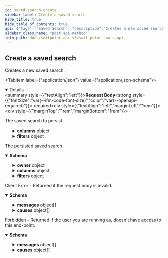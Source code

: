 ```yaml
---
id: saved-search-create
sidebar_label: Create a saved search
hide_title: true
hide_table_of_contents: true
api: {"tags":["Saved Search"],"description":"Creates a new saved search.\n","operationId":"savedSearchCreate","requestBody":{"description":"The saved search to persist.","content":{"application/json":{"schema":{"allOf":[{"type":"object","properties":{"name":{"description":"The name of the saved search.\n","type":"string","example":"Disabled accounts"},"description":{"description":"The description of the saved search.\n","type":"string","example":"Disabled accounts"}}},{"type":"object","properties":{"public":{"description":"Indicates if the saved search is public.\n","type":"boolean","default":false},"created":{"description":"The date the saved search was initially created.\n","type":"string","nullable":true,"format":"date-time","example":"2018-06-25T20:22:28.104Z"},"modified":{"description":"The last date the saved search was modified.\n","type":"string","nullable":true,"format":"date-time","example":"2018-06-25T20:22:28.104Z"},"indices":{"description":"The names of the Elasticsearch indices in which to search.\n","type":"array","items":{"description":"Enum representing the currently supported indices.\nAdditional values may be added in the future without notice.","type":"string","enum":["accessprofiles","accountactivities","entitlements","events","identities","roles"],"example":"identities"},"example":["identities"]},"columns":{"description":"The columns to be returned (specifies the order in which they will be presented) for each document type.\n\nThe currently supported document types are: _accessprofile_, _accountactivity_, _account_, _aggregation_, _entitlement_, _event_, _identity_, and _role_.\n","type":"object","additionalProperties":{"type":"array","items":{"type":"object","properties":{"field":{"description":"The name of the field.\n","type":"string"},"header":{"description":"The value of the header.\n","type":"string"}},"required":["field"]}},"example":{"identity":[{"field":"displayName","header":"Display Name"},{"field":"email","header":"Work Email"},{"field":"attributes.cloudLifecycleState","header":"Lifecycle State"}]}},"query":{"description":"The search query using Elasticsearch [Query String Query](https://www.elastic.co/guide/en/elasticsearch/reference/5.2/query-dsl-query-string-query.html#query-string) syntax from the Query DSL.\n","type":"string","example":"@accounts(disabled:true)"},"fields":{"description":"The fields to be searched against in a multi-field query.\n","type":"array","items":{"type":"string"},"example":["disabled"]},"sort":{"description":"The fields to be used to sort the search results.\n","type":"array","items":{"type":"string"},"example":["displayName"]},"filters":{"nullable":true,"allOf":[{"type":"object","description":"The filters to be applied for each filtered field name.","example":{"attributes.cloudAuthoritativeSource":{"type":"EXISTS","exclude":true},"accessCount":{"type":"RANGE","range":{"lower":{"value":"3"}}},"created":{"type":"RANGE","range":{"lower":{"value":"2019-12-01","inclusive":true},"upper":{"value":"2020-01-01"}}},"source.name":{"type":"TERMS","terms":["HR Employees","Corporate Active Directory"],"exclude":true},"protected":{"type":"TERMS","terms":["true"]}}},{"type":"object","properties":{"type":{"description":"Enum representing the currently supported filter types.\nAdditional values may be added in the future without notice.","type":"string","enum":["EXISTS","RANGE","TERMS"],"example":"RANGE"},"range":{"type":"object","description":"The range of values to be filtered.","properties":{"lower":{"description":"The lower bound of the range.","type":"object","required":["value"],"properties":{"value":{"description":"The value of the range's endpoint.","type":"string"},"inclusive":{"description":"Indicates if the endpoint is included in the range.","type":"boolean","default":false}}},"upper":{"description":"The upper bound of the range.","type":"object","required":["value"],"properties":{"value":{"description":"The value of the range's endpoint.","type":"string"},"inclusive":{"description":"Indicates if the endpoint is included in the range.","type":"boolean","default":false}}}}},"terms":{"description":"The terms to be filtered.","type":"array","items":{"type":"string"}},"exclude":{"description":"Indicates if the filter excludes results.","type":"boolean","default":false}}}]}},"required":["indices","query"]}]}}},"required":true},"responses":{"201":{"description":"The persisted saved search.","content":{"application/json":{"schema":{"type":"object","allOf":[{"type":"object","properties":{"id":{"description":"The saved search ID.\n","type":"string","example":"0de46054-fe90-434a-b84e-c6b3359d0c64"},"owner":{"description":"The owner of the saved search.\n","type":"object","properties":{"type":{"type":"string","enum":["ACCOUNT_CORRELATION_CONFIG","ACCESS_PROFILE","ACCESS_REQUEST_APPROVAL","ACCOUNT","APPLICATION","CAMPAIGN","CAMPAIGN_FILTER","CERTIFICATION","CLUSTER","CONNECTOR_SCHEMA","ENTITLEMENT","GOVERNANCE_GROUP","IDENTITY","IDENTITY_PROFILE","IDENTITY_REQUEST","LIFECYCLE_STATE","PASSWORD_POLICY","ROLE","RULE","SOD_POLICY","SOURCE","TAG_CATEGORY","TASK_RESULT","REPORT_RESULT","SOD_VIOLATION","ACCOUNT_ACTIVITY"],"description":"An enumeration of the types of DTOs supported within the IdentityNow infrastructure.","example":"IDENTITY"},"id":{"type":"string","example":"2c91808568c529c60168cca6f90c1313"}},"required":["type","id"]}}},{"type":"object","properties":{"name":{"description":"The name of the saved search.\n","type":"string","example":"Disabled accounts"},"description":{"description":"The description of the saved search.\n","type":"string","example":"Disabled accounts"}}},{"type":"object","properties":{"public":{"description":"Indicates if the saved search is public.\n","type":"boolean","default":false},"created":{"description":"The date the saved search was initially created.\n","type":"string","nullable":true,"format":"date-time","example":"2018-06-25T20:22:28.104Z"},"modified":{"description":"The last date the saved search was modified.\n","type":"string","nullable":true,"format":"date-time","example":"2018-06-25T20:22:28.104Z"},"indices":{"description":"The names of the Elasticsearch indices in which to search.\n","type":"array","items":{"description":"Enum representing the currently supported indices.\nAdditional values may be added in the future without notice.","type":"string","enum":["accessprofiles","accountactivities","entitlements","events","identities","roles"],"example":"identities"},"example":["identities"]},"columns":{"description":"The columns to be returned (specifies the order in which they will be presented) for each document type.\n\nThe currently supported document types are: _accessprofile_, _accountactivity_, _account_, _aggregation_, _entitlement_, _event_, _identity_, and _role_.\n","type":"object","additionalProperties":{"type":"array","items":{"type":"object","properties":{"field":{"description":"The name of the field.\n","type":"string"},"header":{"description":"The value of the header.\n","type":"string"}},"required":["field"]}},"example":{"identity":[{"field":"displayName","header":"Display Name"},{"field":"email","header":"Work Email"},{"field":"attributes.cloudLifecycleState","header":"Lifecycle State"}]}},"query":{"description":"The search query using Elasticsearch [Query String Query](https://www.elastic.co/guide/en/elasticsearch/reference/5.2/query-dsl-query-string-query.html#query-string) syntax from the Query DSL.\n","type":"string","example":"@accounts(disabled:true)"},"fields":{"description":"The fields to be searched against in a multi-field query.\n","type":"array","items":{"type":"string"},"example":["disabled"]},"sort":{"description":"The fields to be used to sort the search results.\n","type":"array","items":{"type":"string"},"example":["displayName"]},"filters":{"nullable":true,"allOf":[{"type":"object","description":"The filters to be applied for each filtered field name.","example":{"attributes.cloudAuthoritativeSource":{"type":"EXISTS","exclude":true},"accessCount":{"type":"RANGE","range":{"lower":{"value":"3"}}},"created":{"type":"RANGE","range":{"lower":{"value":"2019-12-01","inclusive":true},"upper":{"value":"2020-01-01"}}},"source.name":{"type":"TERMS","terms":["HR Employees","Corporate Active Directory"],"exclude":true},"protected":{"type":"TERMS","terms":["true"]}}},{"type":"object","properties":{"type":{"description":"Enum representing the currently supported filter types.\nAdditional values may be added in the future without notice.","type":"string","enum":["EXISTS","RANGE","TERMS"],"example":"RANGE"},"range":{"type":"object","description":"The range of values to be filtered.","properties":{"lower":{"description":"The lower bound of the range.","type":"object","required":["value"],"properties":{"value":{"description":"The value of the range's endpoint.","type":"string"},"inclusive":{"description":"Indicates if the endpoint is included in the range.","type":"boolean","default":false}}},"upper":{"description":"The upper bound of the range.","type":"object","required":["value"],"properties":{"value":{"description":"The value of the range's endpoint.","type":"string"},"inclusive":{"description":"Indicates if the endpoint is included in the range.","type":"boolean","default":false}}}}},"terms":{"description":"The terms to be filtered.","type":"array","items":{"type":"string"}},"exclude":{"description":"Indicates if the filter excludes results.","type":"boolean","default":false}}}]}},"required":["indices","query"]}]}}}},"400":{"description":"Client Error - Returned if the request body is invalid.","content":{"application/json":{"schema":{"type":"object","properties":{"detailCode":{"type":"string","description":"Fine-grained error code providing more detail of the error.","example":"400.1 Bad Request Content"},"trackingId":{"type":"string","description":"Unique tracking id for the error.","example":"e7eab60924f64aa284175b9fa3309599"},"messages":{"type":"array","description":"Generic localized reason for error","items":{"type":"object","properties":{"locale":{"type":"string","description":"The locale for the message text, a BCP 47 language tag.","example":"en-US"},"localeOrigin":{"type":"string","enum":["DEFAULT","REQUEST"],"description":"An indicator of how the locale was selected. *DEFAULT* means the locale is the system default. *REQUEST* means the locale was selected from the request context (i.e., best match based on the *Accept-Language* header). Additional values may be added in the future without notice.","example":"DEFAULT"},"text":{"type":"string","description":"Actual text of the error message in the indicated locale.","example":"The request was syntactically correct but its content is semantically invalid."}}}},"causes":{"type":"array","description":"Plain-text descriptive reasons to provide additional detail to the text provided in the messages field","items":{"type":"object","properties":{"locale":{"type":"string","description":"The locale for the message text, a BCP 47 language tag.","example":"en-US"},"localeOrigin":{"type":"string","enum":["DEFAULT","REQUEST"],"description":"An indicator of how the locale was selected. *DEFAULT* means the locale is the system default. *REQUEST* means the locale was selected from the request context (i.e., best match based on the *Accept-Language* header). Additional values may be added in the future without notice.","example":"DEFAULT"},"text":{"type":"string","description":"Actual text of the error message in the indicated locale.","example":"The request was syntactically correct but its content is semantically invalid."}}}}}}}}},"403":{"description":"Forbidden - Returned if the user you are running as, doesn't have access to this end-point.","content":{"application/json":{"schema":{"type":"object","properties":{"detailCode":{"type":"string","description":"Fine-grained error code providing more detail of the error.","example":"400.1 Bad Request Content"},"trackingId":{"type":"string","description":"Unique tracking id for the error.","example":"e7eab60924f64aa284175b9fa3309599"},"messages":{"type":"array","description":"Generic localized reason for error","items":{"type":"object","properties":{"locale":{"type":"string","description":"The locale for the message text, a BCP 47 language tag.","example":"en-US"},"localeOrigin":{"type":"string","enum":["DEFAULT","REQUEST"],"description":"An indicator of how the locale was selected. *DEFAULT* means the locale is the system default. *REQUEST* means the locale was selected from the request context (i.e., best match based on the *Accept-Language* header). Additional values may be added in the future without notice.","example":"DEFAULT"},"text":{"type":"string","description":"Actual text of the error message in the indicated locale.","example":"The request was syntactically correct but its content is semantically invalid."}}}},"causes":{"type":"array","description":"Plain-text descriptive reasons to provide additional detail to the text provided in the messages field","items":{"type":"object","properties":{"locale":{"type":"string","description":"The locale for the message text, a BCP 47 language tag.","example":"en-US"},"localeOrigin":{"type":"string","enum":["DEFAULT","REQUEST"],"description":"An indicator of how the locale was selected. *DEFAULT* means the locale is the system default. *REQUEST* means the locale was selected from the request context (i.e., best match based on the *Accept-Language* header). Additional values may be added in the future without notice.","example":"DEFAULT"},"text":{"type":"string","description":"Actual text of the error message in the indicated locale.","example":"The request was syntactically correct but its content is semantically invalid."}}}}}},"examples":{"403":{"summary":"An example of a 403 response object","value":{"detailCode":"403 Forbidden","trackingId":"b21b1f7ce4da4d639f2c62a57171b427","messages":[{"locale":"en-US","localeOrigin":"DEFAULT","text":"The server understood the request but refuses to authorize it."}]}}}}}}},"method":"post","path":"/saved-searches","servers":[{"url":"https://{tenant}.api.identitynow.com/v3","description":"This is the production API server.","variables":{"tenant":{"default":"sailpoint","description":"This is the name of your tenant, typically your company's name."}}}],"security":[{"oauth2":[]}],"securitySchemes":{"oauth2":{"type":"oauth2","description":"OAuth2 Bearer token (JWT). See [IdentityNow REST API Authentication](https://developer.sailpoint.com/docs/authentication.html) for more information.\n- Directions for generating a [personal access token](https://developer.sailpoint.com/docs/authentication.html#personal-access-tokens)\n- Directions using [client credentials flow](https://developer.sailpoint.com/docs/authentication.html#client-credentials-grant-flow)\n- Directions for using [authorization code flow](https://developer.sailpoint.com/docs/authentication.html#authorization-code-grant-flow)\n\nWhich authentication method should I choose?  See our [guide](https://developer.sailpoint.com/docs/authentication.html#which-oauth-2-0-grant-flow-should-i-use)\n\nLearn more about how to find your `tokenUrl` and `authorizationUrl` [in our docs](https://developer.sailpoint.com/docs/authentication.html#finding-your-tenant-s-oauth-details)\n","flows":{"clientCredentials":{"tokenUrl":"https://tenant.api.identitynow.com/oauth/token","scopes":{"sp:scopes:default":"default scope","sp:scopes:all":"access to all scopes"}},"authorizationCode":{"authorizationUrl":"https://tenant.identitynow.com/oauth/authorize","tokenUrl":"https://tenant.api.identitynow.com/oauth/token","scopes":{"sp:scopes:default":"default scope","sp:scopes:all":"access to all scopes"}}}}},"jsonRequestBodyExample":{"name":"Disabled accounts","description":"Disabled accounts","public":false,"created":"2018-06-25T20:22:28.104Z","modified":"2018-06-25T20:22:28.104Z","indices":["identities"],"columns":{"identity":[{"field":"displayName","header":"Display Name"},{"field":"email","header":"Work Email"},{"field":"attributes.cloudLifecycleState","header":"Lifecycle State"}]},"query":"@accounts(disabled:true)","fields":["disabled"],"sort":["displayName"],"filters":{"attributes.cloudAuthoritativeSource":{"type":"EXISTS","exclude":true},"accessCount":{"type":"RANGE","range":{"lower":{"value":"3"}}},"created":{"type":"RANGE","range":{"lower":{"value":"2019-12-01","inclusive":true},"upper":{"value":"2020-01-01"}}},"source.name":{"type":"TERMS","terms":["HR Employees","Corporate Active Directory"],"exclude":true},"protected":{"type":"TERMS","terms":["true"]}}},"info":{"contact":{"email":"developers@sailpoint.com","name":"Developer Relations","url":"https://developer.sailpoint.com/discuss"},"description":"These are the public APIs for SailPoint's SaaS services. We encourage you to join the SailPoint Developer Community forum at https://developer.sailpoint.com/discuss to connect with other developers using our APIs.","title":"SailPoint - SaaS API","version":"3.0.0"},"postman":{"name":"Create a saved search","description":{"content":"Creates a new saved search.\n","type":"text/plain"},"url":{"path":["saved-searches"],"host":["{{baseUrl}}"],"query":[],"variable":[]},"header":[{"key":"Content-Type","value":"application/json"},{"key":"Accept","value":"application/json"}],"method":"POST","body":{"mode":"raw","raw":"\"\"","options":{"raw":{"language":"json"}}}}}
sidebar_class_name: "post api-method"
info_path: docs/sailpoint-api-v3/sail-point-saa-s-api
---
```



## Create a saved search



Creates a new saved search.


<MimeTabs><TabItem label={"application/json"} value={"application/json-schema"}><details style={{}} data-collapsed={false} open={true}><summary style={{"textAlign":"left"}}><strong>Request Body</strong><strong style={{"fontSize":"var(--ifm-code-font-size)","color":"var(--openapi-required)"}}> required</strong></summary><div style={{"textAlign":"left","marginLeft":"1rem"}}><div style={{"marginTop":"1rem","marginBottom":"1rem"}}>

The saved search to persist.

</div></div><ul style={{"marginLeft":"1rem"}}><SchemaItem collapsible={false} name={"name"} required={false} schemaDescription={"The name of the saved search.\n"} schemaName={"string"} qualifierMessage={undefined} defaultValue={undefined}></SchemaItem><SchemaItem collapsible={false} name={"description"} required={false} schemaDescription={"The description of the saved search.\n"} schemaName={"string"} qualifierMessage={undefined} defaultValue={undefined}></SchemaItem><SchemaItem collapsible={false} name={"public"} required={false} schemaDescription={"Indicates if the saved search is public.\n"} schemaName={"boolean"} qualifierMessage={undefined} defaultValue={false}></SchemaItem><SchemaItem collapsible={false} name={"created"} required={false} schemaDescription={"The date the saved search was initially created.\n"} schemaName={"date-time"} qualifierMessage={undefined} defaultValue={undefined}></SchemaItem><SchemaItem collapsible={false} name={"modified"} required={false} schemaDescription={"The last date the saved search was modified.\n"} schemaName={"date-time"} qualifierMessage={undefined} defaultValue={undefined}></SchemaItem><SchemaItem collapsible={false} name={"indices"} required={true} schemaDescription={"The names of the Elasticsearch indices in which to search.\n"} schemaName={"string[]"} qualifierMessage={"**Possible values:** [`accessprofiles`, `accountactivities`, `entitlements`, `events`, `identities`, `roles`]"} defaultValue={undefined}></SchemaItem><SchemaItem collapsible={true} className={"schemaItem"}><details style={{}}><summary style={{}}><strong>columns</strong><span style={{"opacity":"0.6"}}> object</span></summary><div style={{"marginLeft":"1rem"}}><div style={{"marginTop":".5rem","marginBottom":".5rem"}}>

The columns to be returned (specifies the order in which they will be presented) for each document type.

The currently supported document types are: _accessprofile_, _accountactivity_, _account_, _aggregation_, _entitlement_, _event_, _identity_, and _role_.


</div><SchemaItem collapsible={false} name={"type"} required={false} schemaDescription={undefined} schemaName={""} qualifierMessage={undefined} defaultValue={undefined}></SchemaItem><SchemaItem collapsible={true} className={"schemaItem"}><details style={{}}><summary style={{}}><strong>items</strong><span style={{"opacity":"0.6"}}> object</span></summary><div style={{"marginLeft":"1rem"}}><SchemaItem collapsible={false} name={"field"} required={true} schemaDescription={"The name of the field.\n"} schemaName={"string"} qualifierMessage={undefined} defaultValue={undefined}></SchemaItem><SchemaItem collapsible={false} name={"header"} required={false} schemaDescription={"The value of the header.\n"} schemaName={"string"} qualifierMessage={undefined} defaultValue={undefined}></SchemaItem></div></details></SchemaItem></div></details></SchemaItem><SchemaItem collapsible={false} name={"query"} required={true} schemaDescription={"The search query using Elasticsearch [Query String Query](https://www.elastic.co/guide/en/elasticsearch/reference/5.2/query-dsl-query-string-query.html#query-string) syntax from the Query DSL.\n"} schemaName={"string"} qualifierMessage={undefined} defaultValue={undefined}></SchemaItem><SchemaItem collapsible={false} name={"fields"} required={false} schemaDescription={"The fields to be searched against in a multi-field query.\n"} schemaName={"string[]"} qualifierMessage={undefined} defaultValue={undefined}></SchemaItem><SchemaItem collapsible={false} name={"sort"} required={false} schemaDescription={"The fields to be used to sort the search results.\n"} schemaName={"string[]"} qualifierMessage={undefined} defaultValue={undefined}></SchemaItem><SchemaItem collapsible={true} className={"schemaItem"}><details style={{}}><summary style={{}}><strong>filters</strong><span style={{"opacity":"0.6"}}> object</span></summary><div style={{"marginLeft":"1rem"}}><div style={{"marginTop":".5rem","marginBottom":".5rem"}}>

The filters to be applied for each filtered field name.

</div><SchemaItem collapsible={false} name={"type"} required={false} schemaDescription={"Enum representing the currently supported filter types.\nAdditional values may be added in the future without notice."} schemaName={"string"} qualifierMessage={"**Possible values:** [`EXISTS`, `RANGE`, `TERMS`]"} defaultValue={undefined}></SchemaItem><SchemaItem collapsible={true} className={"schemaItem"}><details style={{}}><summary style={{}}><strong>range</strong><span style={{"opacity":"0.6"}}> object</span></summary><div style={{"marginLeft":"1rem"}}><div style={{"marginTop":".5rem","marginBottom":".5rem"}}>

The range of values to be filtered.

</div><SchemaItem collapsible={true} className={"schemaItem"}><details style={{}}><summary style={{}}><strong>lower</strong><span style={{"opacity":"0.6"}}> object</span></summary><div style={{"marginLeft":"1rem"}}><div style={{"marginTop":".5rem","marginBottom":".5rem"}}>

The lower bound of the range.

</div><SchemaItem collapsible={false} name={"value"} required={true} schemaDescription={"The value of the range's endpoint."} schemaName={"string"} qualifierMessage={undefined} defaultValue={undefined}></SchemaItem><SchemaItem collapsible={false} name={"inclusive"} required={false} schemaDescription={"Indicates if the endpoint is included in the range."} schemaName={"boolean"} qualifierMessage={undefined} defaultValue={false}></SchemaItem></div></details></SchemaItem><SchemaItem collapsible={true} className={"schemaItem"}><details style={{}}><summary style={{}}><strong>upper</strong><span style={{"opacity":"0.6"}}> object</span></summary><div style={{"marginLeft":"1rem"}}><div style={{"marginTop":".5rem","marginBottom":".5rem"}}>

The upper bound of the range.

</div><SchemaItem collapsible={false} name={"value"} required={true} schemaDescription={"The value of the range's endpoint."} schemaName={"string"} qualifierMessage={undefined} defaultValue={undefined}></SchemaItem><SchemaItem collapsible={false} name={"inclusive"} required={false} schemaDescription={"Indicates if the endpoint is included in the range."} schemaName={"boolean"} qualifierMessage={undefined} defaultValue={false}></SchemaItem></div></details></SchemaItem></div></details></SchemaItem><SchemaItem collapsible={false} name={"terms"} required={false} schemaDescription={"The terms to be filtered."} schemaName={"string[]"} qualifierMessage={undefined} defaultValue={undefined}></SchemaItem><SchemaItem collapsible={false} name={"exclude"} required={false} schemaDescription={"Indicates if the filter excludes results."} schemaName={"boolean"} qualifierMessage={undefined} defaultValue={false}></SchemaItem></div></details></SchemaItem></ul></details></TabItem></MimeTabs><div><ApiTabs><TabItem label={"201"} value={"201"}><div>

The persisted saved search.

</div><div><MimeTabs groupId={"mime-type"}><TabItem label={"application/json"} value={"application/json"}><SchemaTabs groupId={"schema-tabs"}><TabTtem label={"Schema"} value={"Schema"}><details style={{}} data-collapsed={false} open={true}><summary style={{"textAlign":"left"}}><strong>Schema</strong></summary><div style={{"textAlign":"left","marginLeft":"1rem"}}></div><ul style={{"marginLeft":"1rem"}}><SchemaItem collapsible={false} name={"id"} required={false} schemaDescription={"The saved search ID.\n"} schemaName={"string"} qualifierMessage={undefined} defaultValue={undefined}></SchemaItem><SchemaItem collapsible={true} className={"schemaItem"}><details style={{}}><summary style={{}}><strong>owner</strong><span style={{"opacity":"0.6"}}> object</span></summary><div style={{"marginLeft":"1rem"}}><div style={{"marginTop":".5rem","marginBottom":".5rem"}}>

The owner of the saved search.


</div><SchemaItem collapsible={false} name={"type"} required={false} schemaDescription={"An enumeration of the types of DTOs supported within the IdentityNow infrastructure."} schemaName={"string"} qualifierMessage={"**Possible values:** [`ACCOUNT_CORRELATION_CONFIG`, `ACCESS_PROFILE`, `ACCESS_REQUEST_APPROVAL`, `ACCOUNT`, `APPLICATION`, `CAMPAIGN`, `CAMPAIGN_FILTER`, `CERTIFICATION`, `CLUSTER`, `CONNECTOR_SCHEMA`, `ENTITLEMENT`, `GOVERNANCE_GROUP`, `IDENTITY`, `IDENTITY_PROFILE`, `IDENTITY_REQUEST`, `LIFECYCLE_STATE`, `PASSWORD_POLICY`, `ROLE`, `RULE`, `SOD_POLICY`, `SOURCE`, `TAG_CATEGORY`, `TASK_RESULT`, `REPORT_RESULT`, `SOD_VIOLATION`, `ACCOUNT_ACTIVITY`]"} defaultValue={undefined}></SchemaItem><SchemaItem collapsible={false} name={"id"} required={false} schemaDescription={undefined} schemaName={"string"} qualifierMessage={undefined} defaultValue={undefined}></SchemaItem></div></details></SchemaItem><SchemaItem collapsible={false} name={"name"} required={false} schemaDescription={"The name of the saved search.\n"} schemaName={"string"} qualifierMessage={undefined} defaultValue={undefined}></SchemaItem><SchemaItem collapsible={false} name={"description"} required={false} schemaDescription={"The description of the saved search.\n"} schemaName={"string"} qualifierMessage={undefined} defaultValue={undefined}></SchemaItem><SchemaItem collapsible={false} name={"public"} required={false} schemaDescription={"Indicates if the saved search is public.\n"} schemaName={"boolean"} qualifierMessage={undefined} defaultValue={false}></SchemaItem><SchemaItem collapsible={false} name={"created"} required={false} schemaDescription={"The date the saved search was initially created.\n"} schemaName={"date-time"} qualifierMessage={undefined} defaultValue={undefined}></SchemaItem><SchemaItem collapsible={false} name={"modified"} required={false} schemaDescription={"The last date the saved search was modified.\n"} schemaName={"date-time"} qualifierMessage={undefined} defaultValue={undefined}></SchemaItem><SchemaItem collapsible={false} name={"indices"} required={false} schemaDescription={"The names of the Elasticsearch indices in which to search.\n"} schemaName={"string[]"} qualifierMessage={"**Possible values:** [`accessprofiles`, `accountactivities`, `entitlements`, `events`, `identities`, `roles`]"} defaultValue={undefined}></SchemaItem><SchemaItem collapsible={true} className={"schemaItem"}><details style={{}}><summary style={{}}><strong>columns</strong><span style={{"opacity":"0.6"}}> object</span></summary><div style={{"marginLeft":"1rem"}}><div style={{"marginTop":".5rem","marginBottom":".5rem"}}>

The columns to be returned (specifies the order in which they will be presented) for each document type.

The currently supported document types are: _accessprofile_, _accountactivity_, _account_, _aggregation_, _entitlement_, _event_, _identity_, and _role_.


</div><SchemaItem collapsible={false} name={"type"} required={false} schemaDescription={undefined} schemaName={""} qualifierMessage={undefined} defaultValue={undefined}></SchemaItem><SchemaItem collapsible={true} className={"schemaItem"}><details style={{}}><summary style={{}}><strong>items</strong><span style={{"opacity":"0.6"}}> object</span></summary><div style={{"marginLeft":"1rem"}}><SchemaItem collapsible={false} name={"field"} required={false} schemaDescription={"The name of the field.\n"} schemaName={"string"} qualifierMessage={undefined} defaultValue={undefined}></SchemaItem><SchemaItem collapsible={false} name={"header"} required={false} schemaDescription={"The value of the header.\n"} schemaName={"string"} qualifierMessage={undefined} defaultValue={undefined}></SchemaItem></div></details></SchemaItem></div></details></SchemaItem><SchemaItem collapsible={false} name={"query"} required={false} schemaDescription={"The search query using Elasticsearch [Query String Query](https://www.elastic.co/guide/en/elasticsearch/reference/5.2/query-dsl-query-string-query.html#query-string) syntax from the Query DSL.\n"} schemaName={"string"} qualifierMessage={undefined} defaultValue={undefined}></SchemaItem><SchemaItem collapsible={false} name={"fields"} required={false} schemaDescription={"The fields to be searched against in a multi-field query.\n"} schemaName={"string[]"} qualifierMessage={undefined} defaultValue={undefined}></SchemaItem><SchemaItem collapsible={false} name={"sort"} required={false} schemaDescription={"The fields to be used to sort the search results.\n"} schemaName={"string[]"} qualifierMessage={undefined} defaultValue={undefined}></SchemaItem><SchemaItem collapsible={true} className={"schemaItem"}><details style={{}}><summary style={{}}><strong>filters</strong><span style={{"opacity":"0.6"}}> object</span></summary><div style={{"marginLeft":"1rem"}}><div style={{"marginTop":".5rem","marginBottom":".5rem"}}>

The filters to be applied for each filtered field name.

</div><SchemaItem collapsible={false} name={"type"} required={false} schemaDescription={"Enum representing the currently supported filter types.\nAdditional values may be added in the future without notice."} schemaName={"string"} qualifierMessage={"**Possible values:** [`EXISTS`, `RANGE`, `TERMS`]"} defaultValue={undefined}></SchemaItem><SchemaItem collapsible={true} className={"schemaItem"}><details style={{}}><summary style={{}}><strong>range</strong><span style={{"opacity":"0.6"}}> object</span></summary><div style={{"marginLeft":"1rem"}}><div style={{"marginTop":".5rem","marginBottom":".5rem"}}>

The range of values to be filtered.

</div><SchemaItem collapsible={true} className={"schemaItem"}><details style={{}}><summary style={{}}><strong>lower</strong><span style={{"opacity":"0.6"}}> object</span></summary><div style={{"marginLeft":"1rem"}}><div style={{"marginTop":".5rem","marginBottom":".5rem"}}>

The lower bound of the range.

</div><SchemaItem collapsible={false} name={"value"} required={false} schemaDescription={"The value of the range's endpoint."} schemaName={"string"} qualifierMessage={undefined} defaultValue={undefined}></SchemaItem><SchemaItem collapsible={false} name={"inclusive"} required={false} schemaDescription={"Indicates if the endpoint is included in the range."} schemaName={"boolean"} qualifierMessage={undefined} defaultValue={false}></SchemaItem></div></details></SchemaItem><SchemaItem collapsible={true} className={"schemaItem"}><details style={{}}><summary style={{}}><strong>upper</strong><span style={{"opacity":"0.6"}}> object</span></summary><div style={{"marginLeft":"1rem"}}><div style={{"marginTop":".5rem","marginBottom":".5rem"}}>

The upper bound of the range.

</div><SchemaItem collapsible={false} name={"value"} required={false} schemaDescription={"The value of the range's endpoint."} schemaName={"string"} qualifierMessage={undefined} defaultValue={undefined}></SchemaItem><SchemaItem collapsible={false} name={"inclusive"} required={false} schemaDescription={"Indicates if the endpoint is included in the range."} schemaName={"boolean"} qualifierMessage={undefined} defaultValue={false}></SchemaItem></div></details></SchemaItem></div></details></SchemaItem><SchemaItem collapsible={false} name={"terms"} required={false} schemaDescription={"The terms to be filtered."} schemaName={"string[]"} qualifierMessage={undefined} defaultValue={undefined}></SchemaItem><SchemaItem collapsible={false} name={"exclude"} required={false} schemaDescription={"Indicates if the filter excludes results."} schemaName={"boolean"} qualifierMessage={undefined} defaultValue={false}></SchemaItem></div></details></SchemaItem></ul></details></TabTtem></SchemaTabs></TabItem></MimeTabs></div></TabItem><TabItem label={"400"} value={"400"}><div>

Client Error - Returned if the request body is invalid.

</div><div><MimeTabs groupId={"mime-type"}><TabItem label={"application/json"} value={"application/json"}><SchemaTabs groupId={"schema-tabs"}><TabTtem label={"Schema"} value={"Schema"}><details style={{}} data-collapsed={false} open={true}><summary style={{"textAlign":"left"}}><strong>Schema</strong></summary><div style={{"textAlign":"left","marginLeft":"1rem"}}></div><ul style={{"marginLeft":"1rem"}}><SchemaItem collapsible={false} name={"detailCode"} required={false} schemaDescription={"Fine-grained error code providing more detail of the error."} schemaName={"string"} qualifierMessage={undefined} defaultValue={undefined}></SchemaItem><SchemaItem collapsible={false} name={"trackingId"} required={false} schemaDescription={"Unique tracking id for the error."} schemaName={"string"} qualifierMessage={undefined} defaultValue={undefined}></SchemaItem><SchemaItem collapsible={true} className={"schemaItem"}><details style={{}}><summary style={{}}><strong>messages</strong><span style={{"opacity":"0.6"}}> object[]</span></summary><div style={{"marginLeft":"1rem"}}><div style={{"marginTop":".5rem","marginBottom":".5rem"}}>

Generic localized reason for error

</div><SchemaItem collapsible={false} name={"locale"} required={false} schemaDescription={"The locale for the message text, a BCP 47 language tag."} schemaName={"string"} qualifierMessage={undefined} defaultValue={undefined}></SchemaItem><SchemaItem collapsible={false} name={"localeOrigin"} required={false} schemaDescription={"An indicator of how the locale was selected. *DEFAULT* means the locale is the system default. *REQUEST* means the locale was selected from the request context (i.e., best match based on the *Accept-Language* header). Additional values may be added in the future without notice."} schemaName={"string"} qualifierMessage={"**Possible values:** [`DEFAULT`, `REQUEST`]"} defaultValue={undefined}></SchemaItem><SchemaItem collapsible={false} name={"text"} required={false} schemaDescription={"Actual text of the error message in the indicated locale."} schemaName={"string"} qualifierMessage={undefined} defaultValue={undefined}></SchemaItem></div></details></SchemaItem><SchemaItem collapsible={true} className={"schemaItem"}><details style={{}}><summary style={{}}><strong>causes</strong><span style={{"opacity":"0.6"}}> object[]</span></summary><div style={{"marginLeft":"1rem"}}><div style={{"marginTop":".5rem","marginBottom":".5rem"}}>

Plain-text descriptive reasons to provide additional detail to the text provided in the messages field

</div><SchemaItem collapsible={false} name={"locale"} required={false} schemaDescription={"The locale for the message text, a BCP 47 language tag."} schemaName={"string"} qualifierMessage={undefined} defaultValue={undefined}></SchemaItem><SchemaItem collapsible={false} name={"localeOrigin"} required={false} schemaDescription={"An indicator of how the locale was selected. *DEFAULT* means the locale is the system default. *REQUEST* means the locale was selected from the request context (i.e., best match based on the *Accept-Language* header). Additional values may be added in the future without notice."} schemaName={"string"} qualifierMessage={"**Possible values:** [`DEFAULT`, `REQUEST`]"} defaultValue={undefined}></SchemaItem><SchemaItem collapsible={false} name={"text"} required={false} schemaDescription={"Actual text of the error message in the indicated locale."} schemaName={"string"} qualifierMessage={undefined} defaultValue={undefined}></SchemaItem></div></details></SchemaItem></ul></details></TabTtem></SchemaTabs></TabItem></MimeTabs></div></TabItem><TabItem label={"403"} value={"403"}><div>

Forbidden - Returned if the user you are running as, doesn't have access to this end-point.

</div><div><MimeTabs groupId={"mime-type"}><TabItem label={"application/json"} value={"application/json"}><SchemaTabs groupId={"schema-tabs"}><TabTtem label={"Schema"} value={"Schema"}><details style={{}} data-collapsed={false} open={true}><summary style={{"textAlign":"left"}}><strong>Schema</strong></summary><div style={{"textAlign":"left","marginLeft":"1rem"}}></div><ul style={{"marginLeft":"1rem"}}><SchemaItem collapsible={false} name={"detailCode"} required={false} schemaDescription={"Fine-grained error code providing more detail of the error."} schemaName={"string"} qualifierMessage={undefined} defaultValue={undefined}></SchemaItem><SchemaItem collapsible={false} name={"trackingId"} required={false} schemaDescription={"Unique tracking id for the error."} schemaName={"string"} qualifierMessage={undefined} defaultValue={undefined}></SchemaItem><SchemaItem collapsible={true} className={"schemaItem"}><details style={{}}><summary style={{}}><strong>messages</strong><span style={{"opacity":"0.6"}}> object[]</span></summary><div style={{"marginLeft":"1rem"}}><div style={{"marginTop":".5rem","marginBottom":".5rem"}}>

Generic localized reason for error

</div><SchemaItem collapsible={false} name={"locale"} required={false} schemaDescription={"The locale for the message text, a BCP 47 language tag."} schemaName={"string"} qualifierMessage={undefined} defaultValue={undefined}></SchemaItem><SchemaItem collapsible={false} name={"localeOrigin"} required={false} schemaDescription={"An indicator of how the locale was selected. *DEFAULT* means the locale is the system default. *REQUEST* means the locale was selected from the request context (i.e., best match based on the *Accept-Language* header). Additional values may be added in the future without notice."} schemaName={"string"} qualifierMessage={"**Possible values:** [`DEFAULT`, `REQUEST`]"} defaultValue={undefined}></SchemaItem><SchemaItem collapsible={false} name={"text"} required={false} schemaDescription={"Actual text of the error message in the indicated locale."} schemaName={"string"} qualifierMessage={undefined} defaultValue={undefined}></SchemaItem></div></details></SchemaItem><SchemaItem collapsible={true} className={"schemaItem"}><details style={{}}><summary style={{}}><strong>causes</strong><span style={{"opacity":"0.6"}}> object[]</span></summary><div style={{"marginLeft":"1rem"}}><div style={{"marginTop":".5rem","marginBottom":".5rem"}}>

Plain-text descriptive reasons to provide additional detail to the text provided in the messages field

</div><SchemaItem collapsible={false} name={"locale"} required={false} schemaDescription={"The locale for the message text, a BCP 47 language tag."} schemaName={"string"} qualifierMessage={undefined} defaultValue={undefined}></SchemaItem><SchemaItem collapsible={false} name={"localeOrigin"} required={false} schemaDescription={"An indicator of how the locale was selected. *DEFAULT* means the locale is the system default. *REQUEST* means the locale was selected from the request context (i.e., best match based on the *Accept-Language* header). Additional values may be added in the future without notice."} schemaName={"string"} qualifierMessage={"**Possible values:** [`DEFAULT`, `REQUEST`]"} defaultValue={undefined}></SchemaItem><SchemaItem collapsible={false} name={"text"} required={false} schemaDescription={"Actual text of the error message in the indicated locale."} schemaName={"string"} qualifierMessage={undefined} defaultValue={undefined}></SchemaItem></div></details></SchemaItem></ul></details></TabTtem><TabItem label={"403"} value={"403"}><ResponseSamples responseExample={"{\n  \"detailCode\": \"403 Forbidden\",\n  \"trackingId\": \"b21b1f7ce4da4d639f2c62a57171b427\",\n  \"messages\": [\n    {\n      \"locale\": \"en-US\",\n      \"localeOrigin\": \"DEFAULT\",\n      \"text\": \"The server understood the request but refuses to authorize it.\"\n    }\n  ]\n}"}></ResponseSamples></TabItem></SchemaTabs></TabItem></MimeTabs></div></TabItem></ApiTabs></div>
      